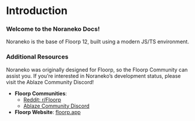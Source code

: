 # Introduction

### Welcome to the Noraneko Docs!

Noraneko is the base of Floorp 12, built using a modern JS/TS environment.

### Additional Resources

Noraneko was originally designed for Floorp, so the Floorp Community can assist you. If you’re interested in Noraneko’s development status, please visit the Ablaze Community Discord!

- **Floorp Communities**:
  - [Reddit: r/Floorp](https://www.reddit.com/r/Floorp/)
  - [Ablaze Community Discord](https://aka.ablaze.one/discord)
- **Floorp Website**: [floorp.app](https://floorp.app/)
